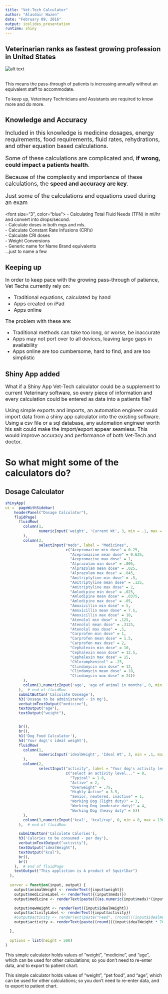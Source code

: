 ---
title: "Vet-Tech Calculator"
author: "Alasdair Hazen"
date: "February 09, 2016"
output: ioslides_presentation
runtime: shiny
---

## Veterinarian ranks as fastest growing profession in United States  
![alt text](figures/PetOwnershipStats.png)  
<br>
<p>This means the pass-through of patients is increasing annually without an equivalent staff to accommodate.</p>
<p>To keep up, Veterinary Technicians and Assistants are required to know more and do more. 

## Knowledge and Accuracy
<font size="4">
<p>Included in this knowledge is medicine dosages, energy requirements, food requirements, fluid rates, rehydrations, and other equation based calculations.</p>
<p>Some of these calculations are complicated and, **if wrong, could impact a patients health**.</p>
<p>Because of the complexity and importance of these calculations, the **speed and accuracy are key**.</p>
<p>Just some of the calculations and equations used during an exam</p></font>
<font size="3", color="blue">
- Calculating Total Fluid Needs (TFN) in ml/hr and convert into drops/second.  
- Calculate doses in both mgs and mls.  
- Calculate Constant Rate Infusions (CRI’s)  
- Calculate CRI doses  
- Weight Conversions  
- Generic name for Name Brand equivalents  
...just to name a few
</font>

## Keeping up
<font size="3">
<p>In order to keep pace with the growing pass-through of patience, Vet Techs currently rely on:</p>
- Traditional equations, calculated by hand  
- Apps created on iPad  
- Apps online  

<p>The problem with these are:</p>
- Traditional methods can take too long, or worse, be inaccurate  
- Apps may not port over to all devices, leaving large gaps in availability
- Apps online are too cumbersome, hard to find, and are too simplistic
</font>

## Shiny App added
<font size="3">
<p> What if a Shiny App Vet-Tech calculator could be a supplement to current Veterinary software, so every piece of information and every calculation could be entered as data into a patients file?</p>
<p> Using simple exports and imports, an automation engineer could import data from a shiny app calculator into the existing software. Using a csv file or a sql database, any automation engineer worth his salt could make the import/export appear seamless. This would improve accuracy and performance of both Vet-Tech and doctor.</p>
</font>
<h1> So what might some of the calculators do?</h1>

## Dosage Calculator  

```{r, echo=FALSE}
shinyApp(
ui =  pageWithSidebar(
    headerPanel("Dosage Calculator"),
    fluidPage(
      fluidRow(
        column(1,
               numericInput('weight', 'Current Wt', 3, min = .1, max = 150, step = .1)
        ),
        column(2,
               selectInput("meds", label = "Medicines",
                           c("Acepromazine min dose" = 0.25,
                             "Acepromazine mean dose" = 0.625,
                             "Acepromazine max dose" = 1,
                             "Alprazolam min dose" = .005,
                             "Alprazolam mean dose" = .025,
                             "Alprazolam max dose" = .045,
                             "Amitriptyline min dose" = .5,
                             "Amitriptyline mean dose" = .125,
                             "Amitriptyline max dose" = 2,
                             "Amlodipine min dose" = .025,
                             "Amlodipine mean dose" = .0375,
                             "Amlodipine max dose" = .05,
                             "Amoxicillin min dose" = 5,
                             "Amoxicillin mean dose" = 7.5,
                             "Amoxicillin max dose" = 10,
                             "Atenolol min dose" = .125,
                             "Atenolol mean dose" = .3125,
                             "Atenolol max dose" = .5,
                             "Carprofen min dose" = 1,
                             "Carprofen mean dose" = 1.5,
                             "Carprofen max dose" = 2,
                             "Cephalexin min dose" = 10,
                             "Cephalexin mean dose" = 12.5,
                             "Cephalexin max dose" = 15,
                             "Chloramphenicol" = .25,
                             "Clindamycin min dose" = 12,
                             "Clindamycin mean dose" = 18,
                             "Clindamycin max dose" = 24))
        ),
        column(3,numericInput('age', 'age of animal in months', 0, min = 0, max = 300, step = 1))
      ),  # end of fluidRow
      submitButton('Calculate Doseage'),
      h3('Dosage to be administered - in mg'),
      verbatimTextOutput("medicine"),
      textOutput("age"),
      textOutput("weight"),


      br(),
      br(),
      h1('Dog Food Calculator'),
      h4('Your dog\'s ideal weight'),
      fluidRow(
        column(1,
               numericInput('idealWeight', 'Ideal Wt', 3, min = .1, max = 150, step = .1)
        ),
        column(2,
               selectInput("activity", label = "Your dog's activity level",
                           c("select an activity level..." = 0,
                             "Typical" = 1.6,
                             "Active" = 2,
                             "Overweight" = .75,
                             "Highly Active" = 3.5,
                             "Senior, neutered, inactive" = 1,
                             "Working Dog (light duty)" = 3,
                             "Working Dog (moderate duty)" = 4,
                             "Working Dog (heavy duty" = 5))
        ),
        column(3,numericInput('kcal', 'kcal/cup', 0, min = 0, max = 1300, step = 1))
      ),  # end of fluidRow

      submitButton('Calculate Calories'),
      h3('Calories to be consumed - per day'),
      verbatimTextOutput("activity"),
      textOutput("idealWeight"),
      textOutput("kcal"),
      br(),
      br()
    ),  # end of fluidPage
    textOutput("This appliction is A product of SquirlDar")
  ),
  
  server = function(input, output) {
    output$animalWeight <- renderText({input$weight})
    output$medicineLabel <- renderText({(input$meds)})
    output$medicine <- renderText(paste({(as.numeric(input$meds)*(input$weight))}, "mg doseage for", input$age, "month old dog weighing", input$weight, "pounds"))

    output$newWeight <- renderText({input$idealWeight})
    output$activityLabel <- renderText({input$activity})
    #output$activity <- renderText(paste("Feed", (round(((input$idealWeight * 70)^(3/4))) * {(as.numeric(input$activity))}), "calories for", input$age, "month old dog weighing", input$weight, "pounds. So feed", (input$kcal) ,"cups of your current food each day."))
    output$activity <- renderText(paste((round(((input$idealWeight * 70)^(3/4))) * {(as.numeric(input$activity))}) , "calories are required per day for a", input$age, "month old dog weighing", input$weight, "pounds. So feed", round((((input$idealWeight * 70)^(3/4))) * {(as.numeric(input$activity))} / input$kcal) ,"cups of your current dog food each day."))

  },
  
  options = list(height = 500)
)
```

This simple calculator holds values of "weight", "medicine", and "age", which can be used for other calculations; so you don't need to re-enter data, and to export to patient chart.

This simple calculator holds values of "weight", "pet food", and "age", which can be used for other calculations; so you don't need to re-enter data, and to export to patient chart.  

